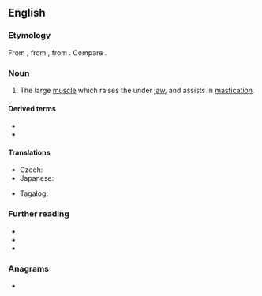 ==English==
{{wikipedia}}

===Etymology===
From {{etyl|NL.|en}}, from {{etyl|grc|en}} {{m|grc|μασητήρ||a chewer, a muscle of the lower jaw used in chewing}}, from {{m|grc|μασᾶσθαι||to chew}}. Compare {{cog|fr|masséter}}.

===Noun===
{{en-noun}}

# {{lb|en|anatomy}} The large [[muscle]] which raises the under [[jaw]], and assists in [[mastication]].

====Derived terms====
* {{l|en|masseteral}}
* {{l|en|masseteric}}

====Translations====
{{trans-top|the large muscle which raises the under jaw, and assists in mastication}}
* Czech: {{t|cs|žvýkací sval|m}}
* Japanese: {{t|ja|咬筋|tr=こうきん, kōkin|sc=Jpan}}
{{trans-mid}}
* Tagalog: {{t|tl|pangnguya}}
{{trans-bottom}}

===Further reading===
* {{R:Webster 1913}}
* {{R:Century 1911}}
* {{R:OneLook}}

===Anagrams===
* {{anagrams|en|Seamster|measters|seamster|smearest|steamers|streames}}